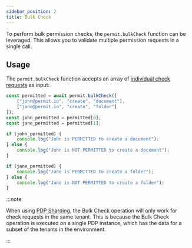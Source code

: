 ```yaml
---
sidebar_position: 2
title: Bulk Check
---
```



To perform bulk permission checks, the `permit.bulkCheck` function can be leveraged.
This allows you to validate multiple permission requests in a single call.

## Usage

The `permit.bulkCheck` function accepts an array of [individual check requests](./check) as input:
```js
const permitted = await permit.bulkCheck([
    ["john@permit.io", "create", "document"],
    ["jane@permit.io", "create", "folder"]
]);
const john_permitted = permitted[0];
const jane_permitted = permitted[1];

if (john_permitted) {
	console.log("John is PERMITTED to create a document");
} else {
	console.log("John is NOT PERMITTED to create a document");
}

if (jane_permitted) {
    console.log("Jane is PERMITTED to create a folder");
} else {
    console.log("Jane is NOT PERMITTED to create a folder");
}
```

:::note

When using [PDP Sharding](/concepts/pdp-sharding), the Bulk Check operation will only work for check requests in the same tenant.
This is because the Bulk Check operation is executed on a single PDP instance,
which has the data for a subset of the tenants in the environment.

:::